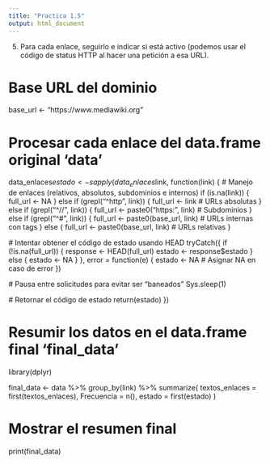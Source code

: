 ```yaml
---
title: "Practica 1.5"
output: html_document
---
```


5. Para cada enlace, seguirlo e indicar si está activo (podemos usar el código de
status HTTP al hacer una petición a esa URL).

# Base URL del dominio
base_url <- "https://www.mediawiki.org"

# Procesar cada enlace del data.frame original 'data'
data_enlaces$estado <- sapply(data_enlaces$link, function(link) {
  # Manejo de enlaces (relativos, absolutos, subdominios e internos)
  if (is.na(link)) {
    full_url <- NA
  } else if (grepl("^http", link)) {
    full_url <- link  # URLs absolutas
  } else if (grepl("^//", link)) {
    full_url <- paste0("https:", link)  # Subdominios
  } else if (grepl("^#", link)) {
    full_url <- paste0(base_url, link)  # URLs internas con tags
  } else {
    full_url <- paste0(base_url, link)  # URLs relativas
  }
  
  # Intentar obtener el código de estado usando HEAD
  tryCatch({
    if (!is.na(full_url)) {
      response <- HEAD(full_url)
      estado <- response$estado
    } else {
      estado <- NA
    }
  }, error = function(e) {
    estado <- NA  # Asignar NA en caso de error
  })
  
  # Pausa entre solicitudes para evitar ser "baneados"
  Sys.sleep(1)
  
  # Retornar el código de estado
  return(estado)
})

# Resumir los datos en el data.frame final 'final_data'
library(dplyr)

final_data <- data %>%
  group_by(link) %>%
  summarize(
    textos_enlaces = first(textos_enlaces),
    Frecuencia = n(),
    estado = first(estado)
  )

# Mostrar el resumen final
print(final_data)